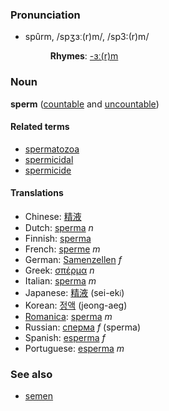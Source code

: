 ===Pronunciation===
*spûrm, /spʒɜː(r)m/, /sp3:(r)m/
*:'''Rhymes''': [[Rhymes:English:-ɜː(r)m|-ɜː(r)m]]

===Noun===
'''sperm''' ([[countable]] and [[uncountable]])<!-- "a sperm" or "one sperm" doesn't sound wrong, but what's the plural? --> <!-- sperm"s" -->

====Related terms====
*[[spermatozoa]]
*[[spermicidal]]
*[[spermicide]]

====Translations====
*Chinese: [[精液]]
*Dutch: [[sperma]] ''n''
*Finnish: [[sperma]]
*French: [[sperme]] ''m''
*German: [[Samenzellen]] ''f''
*Greek: [[σπέρμα]] ''n''
*Italian: [[sperma]] ''m''
*Japanese: <font lang="ja">[[精液]]</font> (sei-ek<small>i</small>)
*Korean: [[정액]] (jeong-aeg)
*[[Romanica]]: [[sperma]] ''m''
*Russian: [[сперма]] ''f'' (sperma)
*Spanish: [[esperma]] ''f''
*Portuguese: [[esperma]] ''m''

===See also===
*[[semen]]